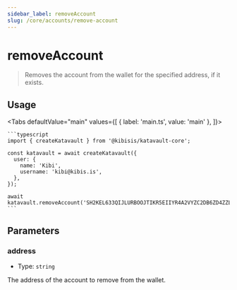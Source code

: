 ```yaml
---
sidebar_label: removeAccount
slug: /core/accounts/remove-account
---
```



# removeAccount

> Removes the account from the wallet for the specified address, if it exists.

<SectionBreak />

## Usage

<Tabs
  defaultValue="main"
  values={[
    { label: 'main.ts', value: 'main' },
  ]}>
  <TabItem value="main">

    ```typescript
    import { createKatavault } from '@kibisis/katavault-core';

    const katavault = await createKatavault({
      user: {
        name: 'Kibi',
        username: 'kibi@kibis.is',
      },
    });

    await katavault.removeAccount('SH2KEL633QIJLURBOOJTIKR5EIIYR4A2VYZC2DB6ZD4ZZL6XHYFBETEOGU');
    ```

  </TabItem>
</Tabs>

<SectionBreak />

## Parameters

### address

* Type: `string`

The address of the account to remove from the wallet.
